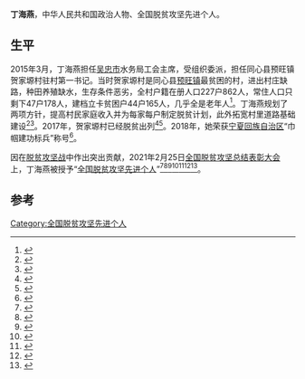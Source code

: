 '''丁海燕'''，中华人民共和国政治人物、全国脱贫攻坚先进个人。

== 生平 ==

2015年3月，丁海燕担任[[吴忠市|吴忠市]]水务局工会主席，受组织委派，担任同心县预旺镇贺家塬村驻村第一书记。当时贺家塬村是同心县[[预旺镇|预旺镇]]最贫困的村，进出村庄缺路，种田养殖缺水，生存条件恶劣，全村户籍在册人口227户862人，常住人口只剩下47户178人，建档立卡贫困户44户165人，几乎全是老年人<ref>{{Cite web|title=吴忠市妇女儿童事业十年发展先进人物｜丁海燕：带着梦想与责任前行_政务_澎湃新闻-The Paper|url=https://www.thepaper.cn/newsDetail_forward_11638047|accessdate=2021-04-12|work=www.thepaper.cn|archive-date=2021-04-12|archive-url=https://web.archive.org/web/20210412003658/https://www.thepaper.cn/newsDetail_forward_11638047|dead-url=no}}</ref>。丁海燕规划了两项方针，提高村民家庭收入并为每家每户制定脱贫计划，此外拓宽村里道路基础建设<ref>{{Cite web|title=脱贫路上“她”力量丨坚守|url=https://china.huanqiu.com/article/41FZnAh7vlH|accessdate=2021-04-12|work=china.huanqiu.com|archive-date=2021-04-12|archive-url=https://web.archive.org/web/20210412003700/https://china.huanqiu.com/article/41FZnAh7vlH|dead-url=no}}</ref><ref>{{Cite web|title=脱贫路上“她”力量：旱塬上飞来“海燕”-新华网|url=http://m.xinhuanet.com/2020-12/25/c_1126907794.htm|accessdate=2021-04-12|work=m.xinhuanet.com|archive-date=2021-04-12|archive-url=https://web.archive.org/web/20210412003703/http://m.xinhuanet.com/2020-12/25/c_1126907794.htm|dead-url=no}}</ref>。2017年，贺家塬村已经脱贫出列<ref>{{cite news |title=丁海燕：“四把金钥匙”开启宁夏贺家塬村脱贫致富之门 |url=http://news.cctv.com/2018/09/18/ARTI4xJZKsqaIDDFlEZTYtcW180918.shtml |accessdate=2021-03-29 |work=最美人物 |issue=837 |publisher=央视网 |date=2018-09-19 |archive-date=2021-03-29 |archive-url=https://web.archive.org/web/20210329091407/http://news.cctv.com/2018/09/18/ARTI4xJZKsqaIDDFlEZTYtcW180918.shtml |dead-url=no }}</ref><ref>{{Cite web|title=丁海燕：“四把金钥匙”开启宁夏贺家塬村脱贫致富之门_新闻频道_央视网(cctv.com)|url=http://news.cctv.com/2018/09/18/ARTI4xJZKsqaIDDFlEZTYtcW180918.shtml|accessdate=2021-04-12|work=news.cctv.com|archive-date=2021-03-29|archive-url=https://web.archive.org/web/20210329091407/http://news.cctv.com/2018/09/18/ARTI4xJZKsqaIDDFlEZTYtcW180918.shtml|dead-url=no}}</ref>。2018年，她荣获[[宁夏回族自治区|宁夏回族自治区]]“巾帼建功标兵”称号<ref>{{Cite web|title=国家乡村振兴局 2018年贡献奖候选人 丁海燕主要事迹|url=http://www.cpad.gov.cn/art/2018/8/17/art_2582_88001.html|accessdate=2021-04-12|work=www.cpad.gov.cn|archive-date=2021-04-12|archive-url=https://web.archive.org/web/20210412003701/http://www.cpad.gov.cn/art/2018/8/17/art_2582_88001.html|dead-url=no}}</ref>。

因在[[脱贫攻坚战|脱贫攻坚战]]中作出突出贡献，2021年2月25日[[全国脱贫攻坚总结表彰大会|全国脱贫攻坚总结表彰大会]]上，丁海燕被授予“[[全国脱贫攻坚先进个人|全国脱贫攻坚先进个人]]”<ref>{{Cite web|title=关于全国脱贫攻坚先进个人先进集体拟表彰对象的公示|url=https://www.chinanews.com/gn/2021/02-10/9409480.shtml|accessdate=2021-03-12|work=[[中新网|中新网]]|archive-date=2021-02-15|archive-url=https://web.archive.org/web/20210215003222/http://www.chinanews.com/gn/2021/02-10/9409480.shtml|dead-url=no}}</ref><ref>{{Cite web|title=全国脱贫攻坚1981名先进个人和1501个先进集体名单发布|url=https://www.thepaper.cn/newsDetail_forward_11460123|accessdate=2021-03-12|work=[[澎湃新闻|澎湃新闻]]|archive-date=2021-02-28|archive-url=https://web.archive.org/web/20210228125058/https://www.thepaper.cn/newsDetail_forward_11460123|dead-url=no}}</ref><ref>{{Cite web|title=全国脱贫攻坚先进个人1981名、先进集体1501个 名单公布|url=https://www.bjnews.com.cn/detail/161425514215596.html|accessdate=2021-03-12|work=[[北京新闻网|北京新闻网]]|archive-date=2021-08-20|archive-url=https://web.archive.org/web/20210820171915/https://www.bjnews.com.cn/detail/161425514215596.html}}</ref><ref>{{cite web | title=关于表彰全国脱贫攻坚先进个人和先进集体的决定 | website=人民日报 | date=2013-07-17 | url=http://paper.people.com.cn/rmrb/html/2021-02/26/nw.D110000renmrb_20210226_4-03.htm | language=zh | access-date=2021-03-17 | archive-date=2021-08-13 | archive-url=https://web.archive.org/web/20210813225632/http://paper.people.com.cn/rmrb/html/2021-02/26/nw.D110000renmrb_20210226_4-03.htm }}</ref><ref>{{cite web | title=全国脱贫攻坚先进个人名单 | website=光明日报-光明网 | url=https://epaper.gmw.cn/gmrb/html/2021-02/26/nw.D110000gmrb_20210226_1-08.htm | language=zh | access-date=2021-03-17 | archive-date=2021-12-03 | archive-url=https://web.archive.org/web/20211203003331/https://epaper.gmw.cn/gmrb/html/2021-02/26/nw.D110000gmrb_20210226_1-08.htm }}</ref><ref>{{cite web | title=全国脱贫攻坚1981名先进个人和1501个先进集体名单发布 | website=东方网 | date=2021-02-25 | url=https://n.eastday.com/pnews/161425172177019915 | language=zh | access-date=2021-03-17 | archive-date=2021-12-03 | archive-url=https://web.archive.org/web/20211203003339/https://n.eastday.com/pnews/161425172177019915 }}</ref><ref>{{cite web | title=中共中央国务院关于表彰全国脱贫攻坚先进个人和先进集体的决定 | website=[[环球网|环球网]] | url=https://china.huanqiu.com/article/424sBpZGkdl | language=zh | access-date=2021-03-17 | archive-date=2021-08-20 | archive-url=https://web.archive.org/web/20210820144800/https://china.huanqiu.com/article/424sBpZGkdl }}</ref>。

==参考==
{{Reflist|3}}

[[Category:全国脱贫攻坚先进个人|Category:全国脱贫攻坚先进个人]]